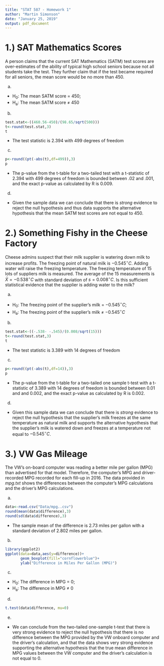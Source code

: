 ```yaml
---
title: "STAT 587 - Homework 1"
author: "Martin Simonson"
date: "January 25, 2019"
output: pdf_document
---
```


# 1.) SAT Mathematics Scores
A person claims that the current SAT Mathematics (SATM) test scores are over-estimates of the ability of typical high school seniors because not all students take the test. They further claim that if the test became required for all seniors, the mean score would be no more than 450.

(a)
- H~0~: The mean SATM score = 450;
- H~a~: The mean SATM score $\neq$ 450

(b)
```r
test.stat<-((460.56-450)/(98.65/sqrt(500)))
t<-round(test.stat,3)
t
```
- The test statistic is 2.394 with 499 degrees of freedom

(c)
```r
p<-round((pt(-abs(t),df=499)),3)
p
```
- The p-value from the t-table for a two-tailed test with a t-statistic of 2.394 with 499 degrees of freedom is bounded between .02 and .001, and the exact p-value as calculated by R is 0.009.

(d)
- Given the sample data we can conclude that there is _strong_ evidence to reject the null hypothesis and thus data supports the alternative hypothesis that the mean SATM test scores are not equal to 450.

# 2.) Something Fishy in the Cheese Factory
Cheese admins suspect that their milk supplier is watering down milk to increase profits. The freezing point of natural milk is $-0.545^{\circ}C$. Adding water will raise the freezing temperature. The freezing temperature of 15 lots of suppliers milk is measured. The average of the 15 measurements is $\bar{X} = -0.538^{\circ}C$ with standard deviation of $s = 0.008^{\circ}C$. Is this sufficient statistical evidence that the supplier is adding water to the milk?

(a)
- H~0~: The freezing point of the supplier's milk = $-0.545^{\circ}C$;
- H~a~: The freezing point of the supplier's milk $\neq$ $-0.545^{\circ}C$

(b)
```r
test.stat<-((-.538- -.545)/(0.008/sqrt(15)))
t<-round(test.stat,3)
t
```
- The test statistic is 3.389 with 14 degrees of freedom

(c)
```r
p<-round((pt(-abs(t),df=14)),3)
p
```
- The p-value from the t-table for a two-tailed one sample t-test with a t-statistic of 3.389 with 14 degrees of freedom is bounded between 0.01 and and 0.002, and the exact p-value as calculated by R is 0.002.

(d)
- Given this sample data we can conclude that there is _strong_ evidence to reject the null hypothesis that the supplier's milk freezes at the same temperature as natural milk and supports the alternative hypothesis that the supplier's milk is watered down and freezes at a temperature not equal to $-0.545^{\circ}C$.

# 3.) VW Gas Mileage
The VW's on-board computer was reading a better mile per gallon (MPG) than advertised for that model. Therefore, the computer's MPG and driver-recorded MPG recorded for each fill-up in 2016. The data provided in _mpg.txt_ shows the differences between the computer's MPG calculations and the driver's MPG calculations.

(a)
```r
data<-read.csv("Data/mpg..csv")
round(mean(data$difference),3)
round(sd(data$difference),3)
```
- The sample mean of the difference is 2.73 miles per gallon with a standard deviation of 2.802 miles per gallon.

(b)
```r
library(ggplot2)
ggplot(data=data,aes(y=difference))+
       geom_boxplot(fill="cornflowerblue")+
       ylab("Difference in Miles Per Gallon (MPG)")
```

(c)
- H~0~: The difference in MPG = 0;
- H~a~: The difference in MPG $\ne$ 0

(d)
```r
t.test(data$difference, mu=0)
```

(e)
- We can conclude from the two-tailed one-sample t-test that there is very strong evidence to reject the null hypothesis that there is no difference between the MPG provided by the VW onboard computer and the driver's calculation, and that the data shows very strong evidence supporting the alternative hypothesis that the true mean difference in MPG values between the VW computer and the driver's calculation is not equal to 0.

